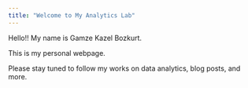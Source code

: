```yaml
---
title: "Welcome to My Analytics Lab"
---
```


Hello!! My name is Gamze Kazel Bozkurt.

This is my personal webpage.

Please stay tuned to follow my works on data analytics, blog posts, and more.
